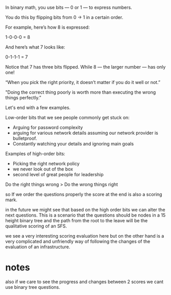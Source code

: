 

In binary math, you use bits — 0 or 1 — to express numbers.

You do this by flipping bits from 0 → 1 in a certain order.

For example, here’s how 8 is expressed:

1-0-0-0 = 8

And here’s what 7 looks like:

0-1-1-1 = 7

Notice that 7 has three bits flipped.
While 8 — the larger number — has only one!


“When you pick the right priority, it doesn’t matter if you do it well or not.”

"Doing the correct thing poorly is worth more than executing the wrong things perfectly.”


Let's end with a few examples.

Low-order bits that we see people commonly get stuck on:

- Arguing for password complexity
- arguing for various network details assuming our network provider is bulletproof.
- Constantly watching your details and ignoring main goals

Examples of high-order bits:

- Picking the right network policy
- we never look out of the box
- second level of great people for leadership


Do the right things wrong > Do the wrong things right


so If we order the questions properly the score at the end is also a scoring mark.


in the future we might see that based on the high order bits we can alter the next questions.
This is a scenario that the questions should be nodes in a 15 height binary tree and the path from the root to the leave will be the qualitative scoring of an SFS.

we see a very interesting scoring evaluation here but on the other hand is a very complicated and unfriendly way of following the changes of the evaluation of an infrastructure.



# notes
also if we care to see the progress and changes between 2 scores we cant use binary tree questions.
